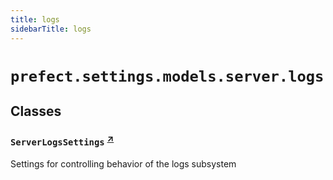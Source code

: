 ```yaml
---
title: logs
sidebarTitle: logs
---
```


# `prefect.settings.models.server.logs`

## Classes

### `ServerLogsSettings` <sup><a href="https://github.com/prefecthq/prefect/blob/main/src/prefect/settings/models/server/logs.py#L11" target="_blank">↗</a></sup>


Settings for controlling behavior of the logs subsystem

